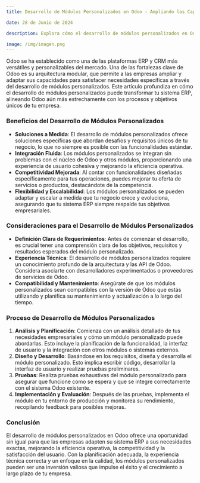 ```yaml
---
title: Desarrollo de Módulos Personalizados en Odoo - Ampliando las Capacidades de tu ERP

date: 28 de Junio de 2024

description: Explora cómo el desarrollo de módulos personalizados en Odoo puede extender las capacidades de tu sistema ERP, ofreciendo soluciones a medida que se alinean perfectamente con las necesidades específicas de tu negocio.

image: /img/imagen.png
---
```


Odoo se ha establecido como una de las plataformas ERP y CRM más versátiles y personalizables del mercado. Una de las fortalezas clave de Odoo es su arquitectura modular, que permite a las empresas ampliar y adaptar sus capacidades para satisfacer necesidades específicas a través del desarrollo de módulos personalizados. Este artículo profundiza en cómo el desarrollo de módulos personalizados puede transformar tu sistema ERP, alineando Odoo aún más estrechamente con los procesos y objetivos únicos de tu empresa.

### **Beneficios del Desarrollo de Módulos Personalizados**

- **Soluciones a Medida**: El desarrollo de módulos personalizados ofrece soluciones específicas que abordan desafíos y requisitos únicos de tu negocio, lo que no siempre es posible con las funcionalidades estándar.
- **Integración Fluida**: Los módulos personalizados se integran sin problemas con el núcleo de Odoo y otros módulos, proporcionando una experiencia de usuario cohesiva y mejorando la eficiencia operativa.
- **Competitividad Mejorada**: Al contar con funcionalidades diseñadas específicamente para tus operaciones, puedes mejorar tu oferta de servicios o productos, destacándote de la competencia.
- **Flexibilidad y Escalabilidad**: Los módulos personalizados se pueden adaptar y escalar a medida que tu negocio crece y evoluciona, asegurando que tu sistema ERP siempre respalde tus objetivos empresariales.

### **Consideraciones para el Desarrollo de Módulos Personalizados**

- **Definición Clara de Requerimientos**: Antes de comenzar el desarrollo, es crucial tener una comprensión clara de los objetivos, requisitos y resultados esperados del módulo personalizado.
- **Experiencia Técnica**: El desarrollo de módulos personalizados requiere un conocimiento profundo de la arquitectura y las API de Odoo. Considera asociarte con desarrolladores experimentados o proveedores de servicios de Odoo.
- **Compatibilidad y Mantenimiento**: Asegúrate de que los módulos personalizados sean compatibles con la versión de Odoo que estás utilizando y planifica su mantenimiento y actualización a lo largo del tiempo.

### **Proceso de Desarrollo de Módulos Personalizados**

1. **Análisis y Planificación**: Comienza con un análisis detallado de tus necesidades empresariales y cómo un módulo personalizado puede abordarlas. Esto incluye la planificación de la funcionalidad, la interfaz de usuario y la integración con otros módulos o sistemas externos.
2. **Diseño y Desarrollo**: Basándose en los requisitos, diseña y desarrolla el módulo personalizado. Esto implica escribir código, desarrollar la interfaz de usuario y realizar pruebas preliminares.
3. **Pruebas**: Realiza pruebas exhaustivas del módulo personalizado para asegurar que funcione como se espera y que se integre correctamente con el sistema Odoo existente.
4. **Implementación y Evaluación**: Después de las pruebas, implementa el módulo en tu entorno de producción y monitorea su rendimiento, recopilando feedback para posibles mejoras.

### **Conclusión**

El desarrollo de módulos personalizados en Odoo ofrece una oportunidad sin igual para que las empresas adapten su sistema ERP a sus necesidades exactas, mejorando la eficiencia operativa, la competitividad y la satisfacción del usuario. Con la planificación adecuada, la experiencia técnica correcta y un enfoque en la calidad, los módulos personalizados pueden ser una inversión valiosa que impulse el éxito y el crecimiento a largo plazo de tu empresa.